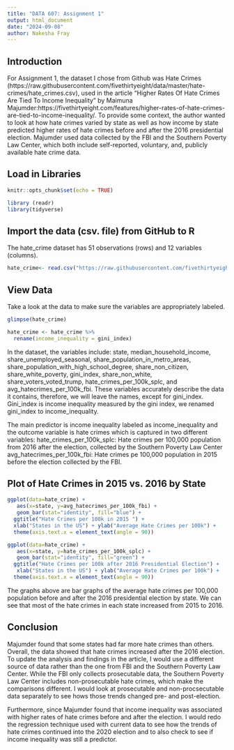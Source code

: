 ```yaml
---
title: "DATA 607: Assignment 1"
output: html_document
date: "2024-09-08"
author: Nakesha Fray
---
```


## Introduction

For Assignment 1, the dataset I chose from Github was Hate Crimes (https://raw.githubusercontent.com/fivethirtyeight/data/master/hate-crimes/hate_crimes.csv), used in the article "Higher Rates Of Hate Crimes Are Tied To Income Inequality" by Maimuna Majumder:https://fivethirtyeight.com/features/higher-rates-of-hate-crimes-are-tied-to-income-inequality/. To provide some context, the author wanted to look at how hate crimes varied by state as well as how income by state predicted higher rates of hate crimes before and after the 2016 presidential election. Majumder used data collected by the FBI and the Southern Poverty Law Center, which both include self-reported, voluntary, and, publicly available hate crime data. 


## Load in Libraries

```r
knitr::opts_chunk$set(echo = TRUE)

library (readr)
library(tidyverse)

```

## Import the data (csv. file) from GitHub to R

The hate_crime dataset has 51 observations (rows) and 12 variables (columns). 

```r

hate_crime<- read.csv("https://raw.githubusercontent.com/fivethirtyeight/data/master/hate-crimes/hate_crimes.csv")

```

## View Data

Take a look at the data to make sure the variables are appropriately labeled.

```r
glimpse(hate_crime)

hate_crime <- hate_crime %>%
  rename(income_inequality = gini_index)

```

In the dataset, the variables include: state, median_household_income, share_unemployed_seasonal, share_population_in_metro_areas, share_population_with_high_school_degree, share_non_citizen, share_white_poverty, gini_index, share_non_white, share_voters_voted_trump, hate_crimes_per_100k_splc, and avg_hatecrimes_per_100k_fbi. These variables accurately describe the data it contains, therefore, we will leave the names, except for gini_index. Gini_index is income inequality measured by the gini index, we renamed gini_index to income_inequality.

The main predictor is income inequality labeled as income_inequality and the outcome variable is hate crimes which is captured in two different variables:
hate_crimes_per_100k_splc: Hate crimes per 100,000 population from 2016 after the election, collected by    the Southern Poverty Law Center
avg_hatecrimes_per_100k_fbi: Hate crimes pe 100,000 population in 2015 before the election collected by the FBI.

## Plot of Hate Crimes in 2015 vs. 2016 by State

```r

ggplot(data=hate_crime) +
   aes(x=state, y=avg_hatecrimes_per_100k_fbi) +
   geom_bar(stat="identity", fill="blue") + 
  ggtitle("Hate Crimes per 100k in 2015 ") +
  xlab("States in the US") + ylab("Average Hate Crimes per 100k") +
  theme(axis.text.x = element_text(angle = 90))

ggplot(data=hate_crime) +
   aes(x=state, y=hate_crimes_per_100k_splc) +
   geom_bar(stat="identity", fill="green") + 
  ggtitle("Hate Crimes per 100k after 2016 Presidential Election") +
   xlab("States in the US") + ylab("Average Hate Crimes per 100k") +
  theme(axis.text.x = element_text(angle = 90))
```

The graphs above are bar graphs of the average hate crimes per 100,000 population before and after the 2016 presidential election by state. We can see that most of the hate crimes in each state increased from 2015 to 2016.


## Conclusion

Majumder found that some states had far more hate crimes than others. Overall, the data showed that hate crimes increased after the 2016 election. To update the analysis and findings in the article, I would use a different source of data rather than the one from FBI and the Southern Poverty Law Center. While the FBI only collects prosecutable data, the Southern Poverty Law Center includes non-prosecutable hate crimes, which make the comparisons different. I would look at prosecutable and non-procsecutable data separately to see hows those trends changed pre- and post-election.

Furthermore, since Majumder found that income inequality was associated with higher rates of hate crimes before and after the election. I would redo the regression technique used with current data to see how the trends of hate crimes continued into the 2020 election and to also check to see if income inequality was still a predictor. 



